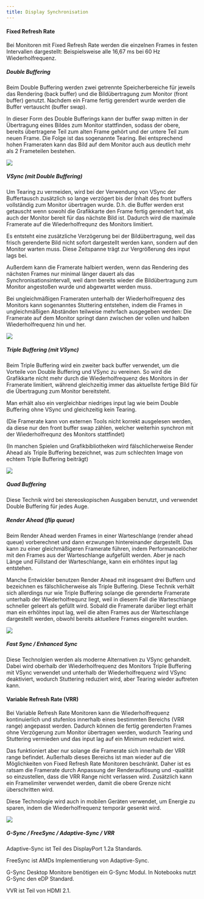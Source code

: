 ```yaml
---
title: Display Synchronisation
---
```







#### Fixed Refresh Rate

Bei Monitoren mit Fixed Refresh Rate werden die einzelnen Frames in festen Intervallen dargestellt: Beispielsweise alle 16,67 ms bei 60 Hz Wiederholfrequenz.



##### Double Buffering

Beim Double Buffering werden zwei getrennte Speicherbereiche für jeweils das Rendering (back buffer) und die Bildübertragung zum Monitor (front buffer) genutzt. Nachdem ein Frame fertig gerendert wurde werden die Buffer vertauscht (buffer swap).

In dieser Form des Double Bufferings kann der buffer swap mitten in der Übertragung eines Bildes zum Monitor stattfinden, sodass der obere, bereits übertragene Teil zum alten Frame gehört und der untere Teil zum neuen Frame. Die Folge ist das sogenannte Tearing. Bei entsprechend hohen Frameraten kann das Bild auf dem Monitor auch aus deutlich mehr als 2 Frameteilen bestehen.

<img src={DoubleBufferingImage} />



##### VSync (mit Double Buffering)

Um Tearing zu vermeiden, wird bei der Verwendung von VSync der Buffertausch zusätzlich so lange verzögert bis der Inhalt des front buffers vollständig zum Monitor übertragen wurde. D.h. die Buffer werden erst getauscht wenn sowohl die Grafikkarte den Frame fertig gerendert hat, als auch der Monitor bereit für das nächste Bild ist. Dadurch wird die maximale Framerate auf die Wiederholfrequnz des Monitors limitiert.

Es entsteht eine zusätzliche Verzögerung bei der Bildübertragung, weil das frisch gerenderte Bild nicht sofort dargestellt werden kann, sondern auf den Monitor warten muss. Diese Zeitspanne trägt zur Vergrößerung des input lags bei.

Außerdem kann die Framerate halbiert werden, wenn das Rendering des nächsten Frames nur minimal länger dauert als das Synchronisationsintervall, weil dann bereits wieder die Bildübertragung zum Monitor angestoßen wurde und abgewartet werden muss.

Bei ungleichmäßigen Frameraten unterhalb der Wiederholfrequenz des Monitors kann sogenanntes Stuttering entstehen, indem die Frames in ungleichmäßigen Abständen teilweise mehrfach ausgegeben werden: Die Framerate auf dem Monitor springt dann zwischen der vollen und halben Wiederholfrequenz hin und her.

<img src={DoubleBufferingVSyncImage} />



##### Triple Buffering (mit VSync)

Beim Triple Buffering wird ein zweiter back buffer verwendet, um die Vorteile von Double Buffering und VSync zu vereinen. So wird die Grafikkarte nicht mehr durch die Wiederholfrequenz des Monitors in der Framerate limitiert, während gleichzeitig immer das aktuellste fertige Bild für die Übertragung zum Monitor bereitsteht.

Man erhält also ein vergleichbar niedriges input lag wie beim Double Buffering ohne VSync und gleichzeitig kein Tearing.

(Die Framerate kann von externen Tools nicht korrekt ausgelesen werden, da diese nur den front buffer swap zählen, welcher weiterhin synchron mit der Wiederholfrequnz des Monitors stattfindet)

(In manchen Spielen und Grafikbibliotheken wird fälschlicherweise Render Ahead als Triple Buffering bezeichnet, was zum schlechten Image von echtem Triple Buffering beiträgt)

<img src={TripleBufferingVSyncImage} />



##### Quad Buffering

Diese Technik wird bei stereoskopischen Ausgaben benutzt, und verwendet Double Buffering für jedes Auge.



##### Render Ahead (flip queue)

Beim Render Ahead werden Frames in einer Warteschlange (render ahead queue) vorberechnet und dann erzwungen hintereinander dargestellt. Das kann zu einer gleichmäßigeren Framerate führen, indem Performancelöcher mit den Frames aus der Warteschlange aufgefüllt werden. Aber je nach Länge und Füllstand der Warteschlange, kann ein erhöhtes input lag entstehen.

Manche Entwickler benutzen Render Ahead mit insgesamt drei Buffern und bezeichnen es fälschlicherweise als Triple Buffering. Diese Technik verhält sich allerdings nur wie Triple Buffering solange die gerenderte Framerate unterhalb der Wiederholfrequnz liegt, weil in diesem Fall die Warteschlange schneller geleert als gefüllt wird. Sobald die Framerate darüber liegt erhält man ein erhöhtes input lag, weil die alten Frames aus der Warteschlange dargestellt werden, obwohl bereits aktuellere Frames eingereiht wurden.

<img src={RenderAheadImage} />


##### Fast Sync / Enhanced Sync

Diese Technolgien werden als moderne Alternativen zu VSync gehandelt. Dabei wird oberhalb der Wiederholfrequenz des Monitors Triple Buffering mit VSync verwendet und unterhalb der Wiederholfrequenz wird VSync deaktiviert, wodurch Stuttering reduziert wird, aber Tearing wieder auftreten kann.



#### Variable Refresh Rate (VRR)

Bei Variable Refresh Rate Monitoren kann die Wiederholfrequenz kontinuierlich und stufenlos innerhalb eines bestimmten Bereichs (VRR range) angepasst werden. Dadurch können die fertig gerenderten Frames ohne Verzögerung zum Monitor übertragen werden, wodurch Tearing und Stuttering vermieden und das input lag auf ein Minimum reduziert wird.

Das funktioniert aber nur solange die Framerate sich innerhalb der VRR range befindet. Außerhalb dieses Bereichs ist man wieder auf die Möglichkeiten von Fixed Refresh Rate Monitoren beschränkt. Daher ist es ratsam die Framerate durch Anpassung der Renderauflösung und -qualität so einzustellen, dass die VRR Range nicht verlassen wird. Zusätzlich kann ein Framelimiter verwendet werden, damit die obere Grenze nicht überschritten wird.

Diese Technologie wird auch in mobilen Geräten verwendet, um Energie zu sparen, indem die Wiederholfrequenz temporär gesenkt wird.

<img src={VRRImage} />



##### G-Sync / FreeSync / Adaptive-Sync / VRR

Adaptive-Sync ist Teil des DisplayPort 1.2a Standards.

FreeSync ist AMDs Implementierung von Adaptive-Sync.

G-Sync Desktop Monitore benötigen ein G-Sync Modul. In Notebooks nutzt G-Sync den eDP Standard.

VVR ist Teil von HDMI 2.1.



<!-- https://www.anandtech.com/show/2794 -->
<!-- https://www.anandtech.com/show/11664/amd-radeon-software-crimson-relive-edition-1772/6 -->
<!-- https://www.youtube.com/watch?v=bMwY_dlZYiM -->
<!-- https://en.wikipedia.org/wiki/Variable_refresh_r -->